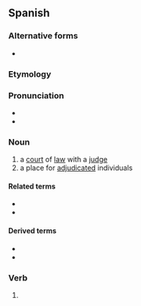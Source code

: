 ==Spanish==
===Alternative forms===
* {{alter|es|jujao||Chile, colloquial, nonstandard}}

===Etymology===
{{af|es|juzgar|-ado}}

===Pronunciation===
* {{es-IPA}}
* {{hyph|juz|ga|do|lang=es}}

===Noun===
{{es-noun|m}}

# a [[court]] of [[law]] with a [[judge]]
# a place for [[adjudicated]] individuals

====Related terms====
* {{l|es|juez}}
* {{l|es|juzgar}}

====Derived terms====
* {{l|es|juzgado de paz}}
* {{l|es|juzgado de primera instancia}}

===Verb===
{{es-past participle|juzgad}}

# {{es-verb form of|ending=ar|mood=participle|tense=past|gen=m|num=s|juzgar}}